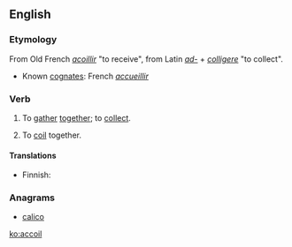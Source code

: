 ==English==

===Etymology===
From Old French ''[[acoillir]]'' "to receive", from Latin ''[[ad-]]'' + ''[[colligere]]'' "to collect".
* Known [[cognate]]s: French ''[[accueillir]]''

===Verb===
{{en-verb}}

# {{transitive}} {{obsolete}} To [[gather]] [[together]]; to [[collect]].
# {{transitive}} {{nautical}} To [[coil]] together.

====Translations====
{{trans-top|nautical}}
* Finnish: {{t-|fi|vyyhtiä}}
{{trans-mid}}
{{trans-bottom}}

===Anagrams===
* [[calico#English|calico]]

[[ko:accoil]]